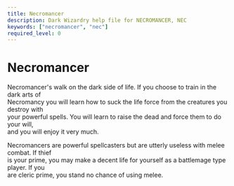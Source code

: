 ```yaml
---
title: Necromancer
description: Dark Wizardry help file for NECROMANCER, NEC
keywords: ["necromancer", "nec"]
required_level: 0
---
```


# Necromancer

Necromancer's walk on the dark side of life. If you choose to train in the dark arts of  
Necromancy you will learn how to suck the life force from the creatures you destroy with  
your powerful spells. You will learn to raise the dead and force them to do your will,  
and you will enjoy it very much.  

Necromancers are powerful spellcasters but are utterly useless with melee combat. If thief  
is your prime, you may make a decent life for yourself as a battlemage type player. If you  
are cleric prime, you stand no chance of using melee.